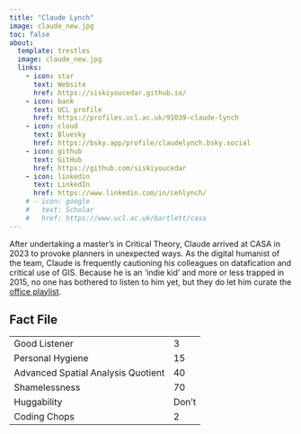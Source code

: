 ```yaml
---
title: "Claude Lynch"
image: claude_new.jpg
toc: false
about: 
  template: trestles
  image: claude_new.jpg
  links:
    - icon: star
      text: Website
      href: https://siskiyoucedar.github.io/
    - icon: bank
      text: UCL profile
      href: https://profiles.ucl.ac.uk/91039-claude-lynch
    - icon: cloud
      text: Bluesky
      href: https://bsky.app/profile/claudelynch.bsky.social
    - icon: github
      text: GitHub
      href: https://github.com/siskiyoucedar
    - icon: linkedin
      text: LinkedIn
      href: https://www.linkedin.com/in/cehlynch/
    # - icon: google
    #   text: Scholar
    #   href: https://www.ucl.ac.uk/bartlett/casa
---
```


After undertaking a master's in Critical Theory, Claude arrived at CASA in 2023 to provoke planners in unexpected ways. As the digital humanist of the team, Claude is frequently cautioning his colleagues on datafication and critical use of GIS. Because he is an 'indie kid' and more or less trapped in 2015, no one has bothered to listen to him yet, but they do let him curate the [office playlist](https://open.spotify.com/playlist/3B9syU87UGMSXYc12Pfs2O?si=c3d94d3c088c40fd).

## Fact File

|                                    |       |
|------------------------------------|-------|
| Good Listener                      | 3     |
| Personal Hygiene                   | 15    |
| Advanced Spatial Analysis Quotient | 40    |
| Shamelessness                      | 70    |
| Huggability                        | Don't |
| Coding Chops                       | 2     |
